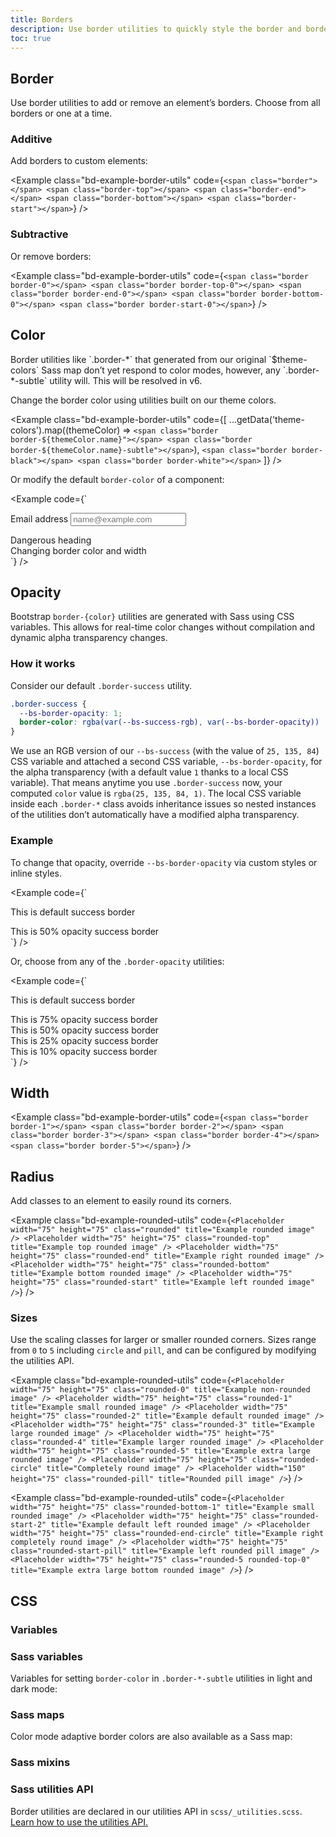 ```yaml
---
title: Borders
description: Use border utilities to quickly style the border and border-radius of an element. Great for images, buttons, or any other element.
toc: true
---
```



## Border

Use border utilities to add or remove an element’s borders. Choose from all borders or one at a time.

### Additive

Add borders to custom elements:

<Example class="bd-example-border-utils" code={`<span class="border"></span>
<span class="border-top"></span>
<span class="border-end"></span>
<span class="border-bottom"></span>
<span class="border-start"></span>`} />

### Subtractive

Or remove borders:

<Example class="bd-example-border-utils" code={`<span class="border border-0"></span>
<span class="border border-top-0"></span>
<span class="border border-end-0"></span>
<span class="border border-bottom-0"></span>
<span class="border border-start-0"></span>`} />

## Color

<Callout>
Border utilities like `.border-*` that generated from our original `$theme-colors` Sass map don’t yet respond to color modes, however, any `.border-*-subtle` utility will. This will be resolved in v6.
</Callout>

Change the border color using utilities built on our theme colors.

<Example class="bd-example-border-utils" code={[
  ...getData('theme-colors').map((themeColor) => `<span class="border border-${themeColor.name}"></span>
<span class="border border-${themeColor.name}-subtle"></span>`),
  `<span class="border border-black"></span>
<span class="border border-white"></span>`
]} />

Or modify the default `border-color` of a component:

<Example code={`<div class="mb-4">
    <label for="exampleFormControlInput1" class="form-label">Email address</label>
    <input type="email" class="form-control border-success" id="exampleFormControlInput1" placeholder="name@example.com">
  </div>

  <div class="h4 pb-2 mb-4 text-danger border-bottom border-danger">
    Dangerous heading
  </div>

  <div class="p-3 bg-info bg-opacity-10 border border-info border-start-0 rounded-end">
    Changing border color and width
  </div>`} />

## Opacity

<AddedIn version="5.2.0" />

Bootstrap `border-{color}` utilities are generated with Sass using CSS variables. This allows for real-time color changes without compilation and dynamic alpha transparency changes.

### How it works

Consider our default `.border-success` utility.

```css
.border-success {
  --bs-border-opacity: 1;
  border-color: rgba(var(--bs-success-rgb), var(--bs-border-opacity)) !important;
}
```

We use an RGB version of our `--bs-success` (with the value of `25, 135, 84`) CSS variable and attached a second CSS variable, `--bs-border-opacity`, for the alpha transparency (with a default value `1` thanks to a local CSS variable). That means anytime you use `.border-success` now, your computed `color` value is `rgba(25, 135, 84, 1)`. The local CSS variable inside each `.border-*` class avoids inheritance issues so nested instances of the utilities don’t automatically have a modified alpha transparency.

### Example

To change that opacity, override `--bs-border-opacity` via custom styles or inline styles.

<Example code={`<div class="border border-success p-2 mb-2">This is default success border</div>
<div class="border border-success p-2" style="--bs-border-opacity: .5;">This is 50% opacity success border</div>`} />

Or, choose from any of the `.border-opacity` utilities:

<Example code={`<div class="border border-success p-2 mb-2">This is default success border</div>
<div class="border border-success p-2 mb-2 border-opacity-75">This is 75% opacity success border</div>
<div class="border border-success p-2 mb-2 border-opacity-50">This is 50% opacity success border</div>
<div class="border border-success p-2 mb-2 border-opacity-25">This is 25% opacity success border</div>
<div class="border border-success p-2 border-opacity-10">This is 10% opacity success border</div>`} />

## Width

<Example class="bd-example-border-utils" code={`<span class="border border-1"></span>
<span class="border border-2"></span>
<span class="border border-3"></span>
<span class="border border-4"></span>
<span class="border border-5"></span>`} />

## Radius

Add classes to an element to easily round its corners.

<Example class="bd-example-rounded-utils" code={`<Placeholder width="75" height="75" class="rounded" title="Example rounded image" />
<Placeholder width="75" height="75" class="rounded-top" title="Example top rounded image" />
<Placeholder width="75" height="75" class="rounded-end" title="Example right rounded image" />
<Placeholder width="75" height="75" class="rounded-bottom" title="Example bottom rounded image" />
<Placeholder width="75" height="75" class="rounded-start" title="Example left rounded image" />`} />

### Sizes

Use the scaling classes for larger or smaller rounded corners. Sizes range from `0` to `5` including `circle` and `pill`, and can be configured by modifying the utilities API.

<Example class="bd-example-rounded-utils" code={`<Placeholder width="75" height="75" class="rounded-0" title="Example non-rounded image" />
<Placeholder width="75" height="75" class="rounded-1" title="Example small rounded image" />
<Placeholder width="75" height="75" class="rounded-2" title="Example default rounded image" />
<Placeholder width="75" height="75" class="rounded-3" title="Example large rounded image" />
<Placeholder width="75" height="75" class="rounded-4" title="Example larger rounded image" />
<Placeholder width="75" height="75" class="rounded-5" title="Example extra large rounded image" />
<Placeholder width="75" height="75" class="rounded-circle" title="Completely round image" />
<Placeholder width="150" height="75" class="rounded-pill" title="Rounded pill image" />`} />

<Example class="bd-example-rounded-utils" code={`<Placeholder width="75" height="75" class="rounded-bottom-1" title="Example small rounded image" />
<Placeholder width="75" height="75" class="rounded-start-2" title="Example default left rounded image" />
<Placeholder width="75" height="75" class="rounded-end-circle" title="Example right completely round image" />
<Placeholder width="75" height="75" class="rounded-start-pill" title="Example left rounded pill image" />
<Placeholder width="75" height="75" class="rounded-5 rounded-top-0" title="Example extra large bottom rounded image" />`} />

## CSS

### Variables

<AddedIn version="5.2.0" />

<ScssDocs name="root-border-var" file="scss/_root.scss" />

### Sass variables

<ScssDocs name="border-variables" file="scss/_variables.scss" />

<ScssDocs name="border-radius-variables" file="scss/_variables.scss" />

Variables for setting `border-color` in `.border-*-subtle` utilities in light and dark mode:

<ScssDocs name="theme-border-subtle-variables" file="scss/_variables.scss" />

<ScssDocs name="theme-border-subtle-dark-variables" file="scss/_variables-dark.scss" />

### Sass maps

Color mode adaptive border colors are also available as a Sass map:

<ScssDocs name="theme-border-subtle-map" file="scss/_maps.scss" />

<ScssDocs name="theme-border-subtle-dark-map" file="scss/_maps.scss" />

### Sass mixins

<ScssDocs name="border-radius-mixins" file="scss/mixins/_border-radius.scss" />

### Sass utilities API

Border utilities are declared in our utilities API in `scss/_utilities.scss`. [Learn how to use the utilities API.]([[docsref:/utilities/api#using-the-api]])

<ScssDocs name="utils-borders" file="scss/_utilities.scss" />

<ScssDocs name="utils-border-radius" file="scss/_utilities.scss" />
